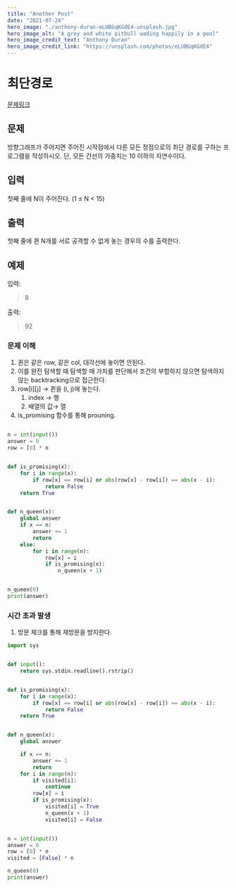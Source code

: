 ```yaml
---
title: "Another Post"
date: "2021-07-24"
hero_image: "./anthony-duran-eLUBGqKGdE4-unsplash.jpg"
hero_image_alt: "A grey and white pitbull wading happily in a pool"
hero_image_credit_text: "Anthony Duran"
hero_image_credit_link: "https://unsplash.com/photos/eLUBGqKGdE4"
---
```


# 최단경로

[문제링크](https://www.acmicpc.net/problem/1753)

## 문제

방향그래프가 주어지면 주어진 시작점에서 다른 모든 정점으로의 최단 경로를 구하는 프로그램을 작성하시오. 단, 모든 간선의 가중치는 10 이하의 자연수이다.

## 입력

첫째 줄에 N이 주어진다. (1 ≤ N < 15)

## 출력

첫째 줄에 퀸 N개를 서로 공격할 수 없게 놓는 경우의 수를 출력한다.

## 예제

입력:

> 8

출력:

> 92

### 문제 이해

1. 퀸은 같은 row, 같은 col, 대각선에 놓이면 안된다.
2. 이를 완전 탐색할 때 탐색할 때 가치를 판단해서 조건의 부합하지 않으면 탐색하지 않는 backtracking으로 접근한다.
3. row[i][j] → 퀸을 (i, j)에 놓는다.
   1. index → 행
   2. 배열의 값→ 열
4. is_promising 함수를 통해 prouning.

```python

n = int(input())
answer = 0
row = [0] * n


def is_promising(x):
    for i in range(x):
        if row[x] == row[i] or abs(row[x] - row[i]) == abs(x - i):
            return False
    return True


def n_queen(x):
    global answer
    if x == n:
        answer += 1
        return
    else:
        for i in range(n):
            row[x] = i
            if is_promising(x):
                n_queen(x + 1)


n_queen(0)
print(answer)
```

### 시간 초과 발생

1. 방문 체크를 통해 재방문을 방지한다.

```python
import sys


def input():
    return sys.stdin.readline().rstrip()


def is_promising(x):
    for i in range(x):
        if row[x] == row[i] or abs(row[x] - row[i]) == abs(x - i):
            return False
    return True


def n_queen(x):
    global answer

    if x == n:
        answer += 1
        return
    for i in range(n):
        if visited[i]:
            continue
        row[x] = i
        if is_promising(x):
            visited[i] = True
            n_queen(x + 1)
            visited[i] = False


n = int(input())
answer = 0
row = [0] * n
visited = [False] * n

n_queen(0)
print(answer)
```
